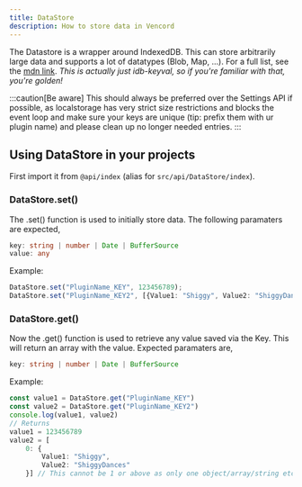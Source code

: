 ```yaml
---
title: DataStore
description: How to store data in Vencord
---
```


The Datastore is a wrapper around IndexedDB. This can store arbitrarily large data and supports a lot of datatypes (Blob, Map, ...). For a full list, see the [mdn link](https://developer.mozilla.org/en-US/docs/Web/API/Web_Workers_API/Structured_clone_algorithm#supported_types). *This is actually just idb-keyval, so if you're familiar with that, you're golden!*

:::caution[Be aware]
This should always be preferred over the Settings API if possible, as localstorage has very strict size restrictions and blocks the event loop and make sure your keys are unique (tip: prefix them with ur plugin name) and please clean up no longer needed entries.
:::

## Using DataStore in your projects

First import it from `@api/index` (alias for `src/api/DataStore/index`).

### DataStore.set()
The .set() function is used to initially store data. The following paramaters are expected,
```ts
key: string | number | Date | BufferSource
value: any
```
Example:
```ts
DataStore.set("PluginName_KEY", 123456789);
DataStore.set("PluginName_KEY2", [{Value1: "Shiggy", Value2: "ShiggyDances"}]);
```
### DataStore.get()
Now the .get() function is used to retrieve any value saved via the Key. This will return an array with the value. Expected paramaters are,
```ts
key: string | number | Date | BufferSource
```
Example:
```ts
const value1 = DataStore.get("PluginName_KEY")
const value2 = DataStore.get("PluginName_KEY2")
console.log(value1, value2)
// Returns
value1 = 123456789
value2 = [ 
    0: { 
        Value1: "Shiggy", 
        Value2: "ShiggyDances" 
    }] // This cannot be 1 or above as only one object/array/string etc. can be saved.
```
